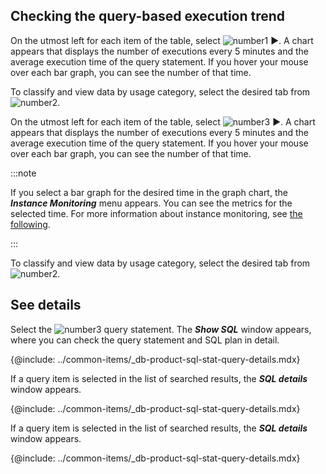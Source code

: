 ## Checking the query-based execution trend

<Xclude product='postgresql,mysql'>

On the utmost left for each item of the table, select ![number1](/img/number-01.png) ►. A chart appears that displays the number of executions every 5 minutes and the average execution time of the query statement. If you hover your mouse over each bar graph, you can see the number of that time.

To classify and view data by usage category, select the desired tab from ![number2](/img/number-02.png).

</Xclude>

<InDoc product='postgresql,mysql'>

On the utmost left for each item of the table, select ![number3](/img/number-03.png) ►. A chart appears that displays the number of executions every 5 minutes and the average execution time of the query statement. If you hover your mouse over each bar graph, you can see the number of that time.

:::note

If you select a bar graph for the desired time in the graph chart, the **_Instance Monitoring_** menu appears. You can see the metrics for the selected time. For more information about instance monitoring, see [the following](instance-monitoring).

:::

To classify and view data by usage category, select the desired tab from ![number2](/img/number-02.png).

</InDoc>

## See details

<Xclude product='postgresql,postgresql-v1,mysql'>

Select the ![number3](/img/number-03.png) query statement. The **_Show SQL_** window appears, where you can check the query statement and SQL plan in detail.

<ImgLang img="db-sql-details-common.png" desc="SQL details" />

{@include: ../common-items/_db-product-sql-stat-query-details.mdx} 

</Xclude>

<InDoc product='postgresql,postgresql-v1'>

If a query item is selected in the list of searched results, the **_SQL details_** window appears.

<ImgLang img="db-sql-details-postgresql.png" desc="SQL details" />

{@include: ../common-items/_db-product-sql-stat-query-details.mdx} 

</InDoc>

<InDoc product='mysql'>

If a query item is selected in the list of searched results, the **_SQL details_** window appears.

<ImgLang img="db-sql-details-common.png" desc="SQL details" />

{@include: ../common-items/_db-product-sql-stat-query-details.mdx} 

</InDoc>
